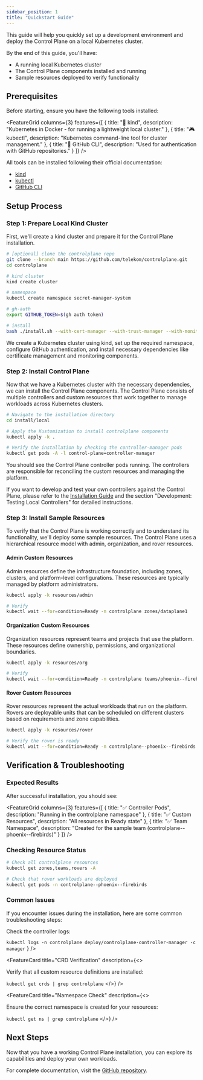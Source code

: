 ```yaml
---
sidebar_position: 1
title: "Quickstart Guide"
---
```



<NoAutoTitle />

<PageHeader 
  title="Quickstart Guide"
  description="Set up a complete Control Plane environment in minutes"
/>

This guide will help you quickly set up a development environment and deploy the Control Plane on a local Kubernetes cluster.

<InfoSection type="tip" title="What you'll accomplish">
  By the end of this guide, you'll have:
  <ul>
    <li>A running local Kubernetes cluster</li>
    <li>The Control Plane components installed and running</li>
    <li>Sample resources deployed to verify functionality</li>
  </ul>
</InfoSection>

## Prerequisites

Before starting, ensure you have the following tools installed:

<FeatureGrid columns={3} features={[
  {
    title: "🔄 kind",
    description: "Kubernetes in Docker - for running a lightweight local cluster."
  },
  {
    title: "🎮 kubectl",
    description: "Kubernetes command-line tool for cluster management."
  },
  {
    title: "🔑 GitHub CLI",
    description: "Used for authentication with GitHub repositories."
  }
]} />

All tools can be installed following their official documentation:
- [kind](https://kind.sigs.k8s.io/docs/user/quick-start/#installation)
- [kubectl](https://kubernetes.io/docs/tasks/tools/install-kubectl/)
- [GitHub CLI](https://cli.github.com/)

## Setup Process

<CardGrid columns={3}>
  <FeatureCard
    title="Step 1"
    description="Prepare Local Kind Cluster"
    icon="1️⃣"
  />
  <FeatureCard
    title="Step 2"
    description="Install Control Plane"
    icon="2️⃣"
  />
  <FeatureCard
    title="Step 3"
    description="Install Sample Resources"
    icon="3️⃣"
  />
</CardGrid>

### Step 1: Prepare Local Kind Cluster

First, we'll create a kind cluster and prepare it for the Control Plane installation.

```bash
# [optional] clone the controlplane repo
git clone --branch main https://github.com/telekom/controlplane.git
cd controlplane

# kind cluster
kind create cluster

# namespace
kubectl create namespace secret-manager-system

# gh-auth
export GITHUB_TOKEN=$(gh auth token)

# install
bash ./install.sh --with-cert-manager --with-trust-manager --with-monitoring-crds
```

<InfoSection type="note" title="What happens in this step">
  We create a Kubernetes cluster using kind, set up the required namespace, configure GitHub authentication, 
  and install necessary dependencies like certificate management and monitoring components.
</InfoSection>

### Step 2: Install Control Plane

Now that we have a Kubernetes cluster with the necessary dependencies, we can install the Control Plane components. 
The Control Plane consists of multiple controllers and custom resources that work together to manage workloads across 
Kubernetes clusters.

```bash
# Navigate to the installation directory
cd install/local

# Apply the Kustomization to install controlplane components
kubectl apply -k .

# Verify the installation by checking the controller-manager pods
kubectl get pods -A -l control-plane=controller-manager
```

You should see the Control Plane controller pods running. The controllers are responsible for reconciling the custom 
resources and managing the platform.

<InfoSection type="tip" title="Developer mode">
  If you want to develop and test your own controllers against the Control Plane, please refer to the 
  <a href="./installation">Installation Guide</a> and the section "Development: Testing Local Controllers" for detailed instructions.
</InfoSection>

### Step 3: Install Sample Resources

To verify that the Control Plane is working correctly and to understand its functionality, we'll deploy some sample 
resources. The Control Plane uses a hierarchical resource model with admin, organization, and rover resources.

<CardGrid columns={3}>
  <FeatureCard
    title="Admin Resources"
    description="Define infrastructure foundation, including zones, clusters, and platform configurations."
  />
  
  <FeatureCard
    title="Organization Resources"
    description="Represent teams and projects that use the platform with ownership and permissions."
  />
  
  <FeatureCard
    title="Rover Resources"
    description="Represent the actual workloads that run on the platform, scheduled based on requirements."
  />
</CardGrid>

#### Admin Custom Resources

Admin resources define the infrastructure foundation, including zones, clusters, and platform-level configurations. 
These resources are typically managed by platform administrators.

```bash
kubectl apply -k resources/admin

# Verify
kubectl wait --for=condition=Ready -n controlplane zones/dataplane1
```

#### Organization Custom Resources

Organization resources represent teams and projects that use the platform. These resources define ownership, 
permissions, and organizational boundaries.

```bash
kubectl apply -k resources/org

# Verify
kubectl wait --for=condition=Ready -n controlplane teams/phoenix--firebirds
```

#### Rover Custom Resources

Rover resources represent the actual workloads that run on the platform. Rovers are deployable units that can be 
scheduled on different clusters based on requirements and zone capabilities.

```bash
kubectl apply -k resources/rover

# Verify the rover is ready
kubectl wait --for=condition=Ready -n controlplane--phoenix--firebirds rovers/rover-echo-v1
```

## Verification & Troubleshooting

### Expected Results

After successful installation, you should see:

<FeatureGrid columns={3} features={[
  {
    title: "✅ Controller Pods",
    description: "Running in the controlplane namespace"
  },
  {
    title: "✅ Custom Resources",
    description: "All resources in Ready state"
  },
  {
    title: "✅ Team Namespace",
    description: "Created for the sample team (controlplane--phoenix--firebirds)"
  }
]} />

### Checking Resource Status

```bash
# Check all controlplane resources
kubectl get zones,teams,rovers -A

# Check that rover workloads are deployed
kubectl get pods -n controlplane--phoenix--firebirds
```

### Common Issues

If you encounter issues during the installation, here are some common troubleshooting steps:

<CardGrid columns={3}>
  <FeatureCard
    title="Controller Logs"
    description={<>
      <p>Check the controller logs:</p>
      <code>kubectl logs -n controlplane deploy/controlplane-controller-manager -c manager</code>
    </>}
  />
  
  <FeatureCard
    title="CRD Verification"
    description={<>
      <p>Verify that all custom resource definitions are installed:</p>
      <code>kubectl get crds | grep controlplane</code>
    </>}
  />
  
  <FeatureCard
    title="Namespace Check"
    description={<>
      <p>Ensure the correct namespace is created for your resources:</p>
      <code>kubectl get ns | grep controlplane</code>
    </>}
  />
</CardGrid>

## Next Steps

<InfoSection type="tip" title="What's next?">
  Now that you have a working Control Plane installation, you can explore its capabilities and deploy your own workloads.
</InfoSection>

<CardGrid columns={2}>
  <FeatureCard
    title="Explore the architecture"
    description="Learn about the Control Plane components and how they work together"
    linkText="View Components"
    linkUrl="../Overview/components"
  />
  
  <FeatureCard
    title="Deploy your own workloads"
    description="Create custom Rover resources for your applications"
    linkText="Rover Documentation"
    linkUrl="https://github.com/telekom/controlplane/blob/main/rover/README.md"
  />
  
  <FeatureCard
    title="Understand resource relationships"
    description="See how admin, organization and rover resources interact"
    linkText="View Overview"
    linkUrl="../Overview/controlplane"
  />
  
  <FeatureCard
    title="Dive deeper"
    description="Check out the detailed installation guide for more advanced options"
    linkText="Installation Guide"
    linkUrl="installation"
  />
</CardGrid>

For complete documentation, visit the [GitHub repository](https://github.com/telekom/controlplane).